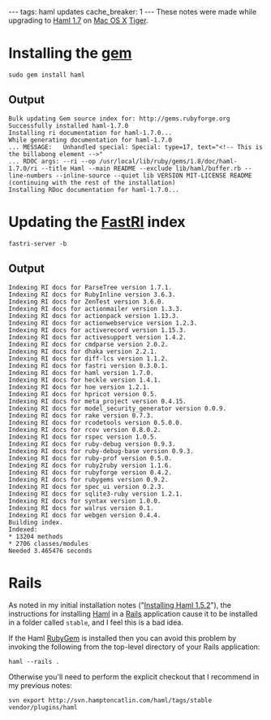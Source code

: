 ---
tags: haml updates
cache_breaker: 1
---
These notes were made while upgrading to [[Haml 1.7]] on [[Mac OS X]] [[Tiger]].

= Installing the [[gem]] =

<pre>sudo gem install haml</pre>

== Output ==

<pre>Bulk updating Gem source index for: http://gems.rubyforge.org
Successfully installed haml-1.7.0
Installing ri documentation for haml-1.7.0...
While generating documentation for haml-1.7.0
... MESSAGE:   Unhandled special: Special: type=17, text="<!-- This is the billabong element -->"
... RDOC args: --ri --op /usr/local/lib/ruby/gems/1.8/doc/haml-1.7.0/ri --title Haml --main README --exclude lib/haml/buffer.rb --line-numbers --inline-source --quiet lib VERSION MIT-LICENSE README
(continuing with the rest of the installation)
Installing RDoc documentation for haml-1.7.0...</pre>

= Updating the [[FastRI]] index =

<pre>fastri-server -b</pre>

== Output ==

<pre>Indexing RI docs for ParseTree version 1.7.1.
Indexing RI docs for RubyInline version 3.6.3.
Indexing RI docs for ZenTest version 3.6.0.
Indexing RI docs for actionmailer version 1.3.3.
Indexing RI docs for actionpack version 1.13.3.
Indexing RI docs for actionwebservice version 1.2.3.
Indexing RI docs for activerecord version 1.15.3.
Indexing RI docs for activesupport version 1.4.2.
Indexing RI docs for cmdparse version 2.0.2.
Indexing RI docs for dhaka version 2.2.1.
Indexing RI docs for diff-lcs version 1.1.2.
Indexing RI docs for fastri version 0.3.0.1.
Indexing RI docs for haml version 1.7.0.
Indexing RI docs for heckle version 1.4.1.
Indexing RI docs for hoe version 1.2.1.
Indexing RI docs for hpricot version 0.5.
Indexing RI docs for meta_project version 0.4.15.
Indexing RI docs for model_security_generator version 0.0.9.
Indexing RI docs for rake version 0.7.3.
Indexing RI docs for rcodetools version 0.5.0.0.
Indexing RI docs for rcov version 0.8.0.2.
Indexing RI docs for rspec version 1.0.5.
Indexing RI docs for ruby-debug version 0.9.3.
Indexing RI docs for ruby-debug-base version 0.9.3.
Indexing RI docs for ruby-prof version 0.5.0.
Indexing RI docs for ruby2ruby version 1.1.6.
Indexing RI docs for rubyforge version 0.4.2.
Indexing RI docs for rubygems version 0.9.2.
Indexing RI docs for spec_ui version 0.2.3.
Indexing RI docs for sqlite3-ruby version 1.2.1.
Indexing RI docs for syntax version 1.0.0.
Indexing RI docs for walrus version 0.1.
Indexing RI docs for webgen version 0.4.4.
Building index.
Indexed:
* 13204 methods
* 2706 classes/modules
Needed 3.465476 seconds</pre>

= Rails =

As noted in my initial installation notes ("[[Installing Haml 1.5.2]]"), the instructions for installing [[Haml]] in a [[Rails]] application cause it to be installed in a folder called <tt>stable</tt>, and I feel this is a bad idea.

If the Haml [[RubyGem]] is installed then you can avoid this problem by invoking the following from the top-level directory of your Rails application:

<pre>haml --rails .</pre>

Otherwise you'll need to perform the explicit checkout that I recommend in my previous notes:

<pre>svn export http://svn.hamptoncatlin.com/haml/tags/stable vendor/plugins/haml</pre>
